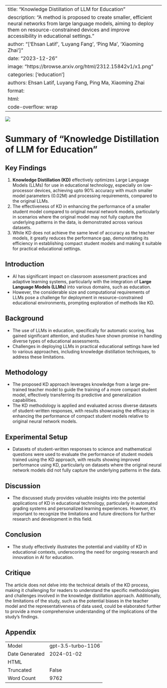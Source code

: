 
---
title: "Knowledge Distillation of LLM for Education"
description: "A method is proposed to create smaller, efficient neural networks from large language models, aiming to deploy them on resource-constrained devices and improve accessibility in educational settings."
author: "['Ehsan Latif', 'Luyang Fang', 'Ping Ma', 'Xiaoming Zhai']"
date: "2023-12-26"
image: "https://browse.arxiv.org/html/2312.15842v1/x1.png"
categories: ['education']
authors: Ehsan Latif, Luyang Fang, Ping Ma, Xiaoming Zhai
format:
  html:
    code-overflow: wrap
---

![](https://browse.arxiv.org/html/2312.15842v1/x1.png)

# Summary of "Knowledge Distillation of LLM for Education"

## Key Findings
1. **Knowledge Distillation (KD)** effectively optimizes Large Language Models (LLMs) for use in educational technology, especially on low-processor devices, achieving upto 90% accuracy with much smaller model parameters (0.02M) and processing requirements, compared to the original LLMs.
2. The effectiveness of KD in enhancing the performance of a smaller student model compared to original neural network models, particularly in scenarios where the original model may not fully capture the underlying patterns in the data, is demonstrated across various datasets.
3. While KD does not achieve the same level of accuracy as the teacher models, it greatly reduces the performance gap, demonstrating its efficiency in establishing compact student models and making it suitable for practical educational settings.

## Introduction
- AI has significant impact on classroom assessment practices and adaptive learning systems, particularly with the integration of **Large Language Models (LLMs)** into various domains, such as education.
- However, the considerable size and computational requirements of LLMs pose a challenge for deployment in resource-constrained educational environments, prompting exploration of methods like KD.

## Background
- The use of LLMs in education, specifically for automatic scoring, has gained significant attention, and studies have shown promise in handling diverse types of educational assessments.
- Challenges in deploying LLMs in practical educational settings have led to various approaches, including knowledge distillation techniques, to address these limitations.

## Methodology
- The proposed KD approach leverages knowledge from a large pre-trained teacher model to guide the training of a more compact student model, effectively transferring its predictive and generalization capabilities.
- The KD methodology is applied and evaluated across diverse datasets of student-written responses, with results showcasing the efficacy in enhancing the performance of compact student models relative to original neural network models.

## Experimental Setup
- Datasets of student-written responses to science and mathematical questions were used to evaluate the performance of student models trained using the KD approach, with results showing improved performance using KD, particularly on datasets where the original neural network models did not fully capture the underlying patterns in the data.

## Discussion
- The discussed study provides valuable insights into the potential applications of KD in educational technology, particularly in automated grading systems and personalized learning experiences. However, it's important to recognize the limitations and future directions for further research and development in this field.

## Conclusion
- The study effectively illustrates the potential and viability of KD in educational contexts, underscoring the need for ongoing research and innovation in AI for education.

## Critique
The article does not delve into the technical details of the KD process, making it challenging for readers to understand the specific methodologies and challenges involved in the knowledge distillation approach. Additionally, the limitations of the study, such as the potential biases in the teacher model and the representativeness of data used, could be elaborated further to provide a more comprehensive understanding of the implications of the study's findings.

## Appendix

|          |          |
|----------|----------|
| Model     | gpt-3.5-turbo-1106       |
| Date Generated     | 2024-01-02       |
| HTML     | []()       |
| Truncated       | False       |
| Word Count       | 9762       |
